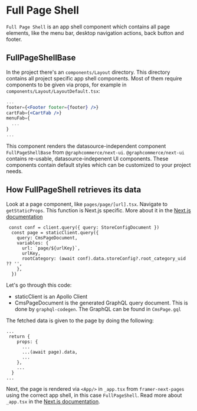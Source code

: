 # Full Page Shell

`Full Page Shell` is an app shell component which contains all page elements,
like the menu bar, desktop navigation actions, back button and footer.

## FullPageShellBase

In the project there's an `components/Layout` directory. This directory contains
all project specific app shell components. Most of them require components to be
given via props, for example in `components/Layout/LayoutDefault.tsx`:

```jsx
...
footer={<Footer footer={footer} />}
cartFab={<CartFab />}
menuFab={
  ...
}
...
```

This component renders the datasource-independent component `FullPageShellBase`
from `@graphcommerce/next-ui`. `@graphcommerce/next-ui` contains re-usable,
datasource-indepenent UI components. These components contain default styles
which can be customized to your project needs.

## How FullPageShell retrieves its data

Look at a page component, like `pages/page/[url].tsx`. Navigate to
`getStaticProps`. This function is Next.js specific. More about it in the
[Next.js documentation](https://nextjs.org/docs/basic-features/data-fetching#getstaticprops-static-generation)

```
 const conf = client.query({ query: StoreConfigDocument })
  const page = staticClient.query({
    query: CmsPageDocument,
    variables: {
      url: `page/${urlKey}`,
      urlKey,
      rootCategory: (await conf).data.storeConfig?.root_category_uid ?? '',
    },
  })
```

Let's go through this code:

- staticClient is an Apollo Client
- CmsPageDocument is the generated GraphQL query document. This is done by
  `graphql-codegen`. The GraphQL can be found in `CmsPage.gql`

The fetched data is given to the page by doing the following:

```
...
 return {
    props: {
      ...
      ...(await page).data,
      ...
    },
    ...
  }
...
```

Next, the page is rendered via `<App/>` in `_app.tsx` from `framer-next-pages`
using the correct app shell, in this case `FullPageShell`. Read more about
`_app.tsx` in the [Next.js documentation](https://nextjs.org/docs).
